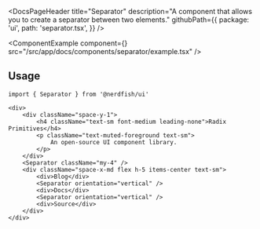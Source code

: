 <DocsPageHeader
	title="Separator"
	description="A component that allows you to create a separator between two elements."
	githubPath={{
		package: 'ui',
		path: 'separator.tsx',
	}}
/>

<ComponentExample
	component={<SeparatorExample />}
	src="/src/app/docs/components/separator/example.tsx"
/>

## Usage

```tsx
import { Separator } from '@nerdfish/ui'
```

```tsx
<div>
	<div className="space-y-1">
		<h4 className="text-sm font-medium leading-none">Radix Primitives</h4>
		<p className="text-muted-foreground text-sm">
			An open-source UI component library.
		</p>
	</div>
	<Separator className="my-4" />
	<div className="space-x-md flex h-5 items-center text-sm">
		<div>Blog</div>
		<Separator orientation="vertical" />
		<div>Docs</div>
		<Separator orientation="vertical" />
		<div>Source</div>
	</div>
</div>
```
